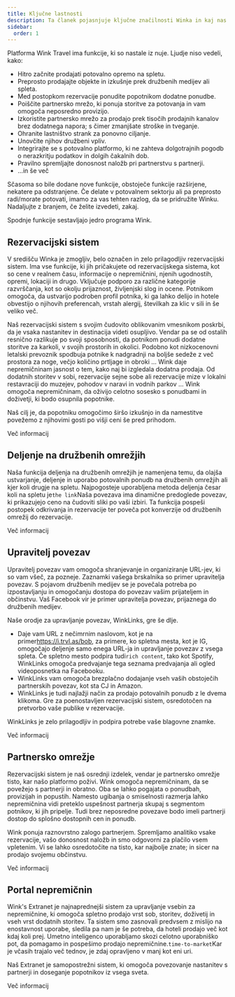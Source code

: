 ```yaml
---
title: Ključne lastnosti
description: Ta članek pojasnjuje ključne značilnosti Winka in kaj nas dela posebne.
sidebar:
  order: 1
---
```


Platforma Wink Travel ima funkcije, ki so nastale iz nuje. Ljudje niso vedeli, kako:

* Hitro začnite prodajati potovalno opremo na spletu.
* Preprosto prodajajte objekte in izkušnje prek družbenih medijev ali spleta.
* Med postopkom rezervacije ponudite popotnikom dodatne ponudbe.
* Poiščite partnersko mrežo, ki ponuja storitve za potovanja in vam omogoča neposredno provizijo.
* Izkoristite partnersko mrežo za prodajo prek tisočih prodajnih kanalov brez dodatnega napora; s čimer zmanjšate stroške in tveganje.
* Ohranite lastništvo strank za ponovno ciljanje.
* Unovčite njihov družbeni vpliv.
* Integrirajte se s potovalno platformo, ki ne zahteva dolgotrajnih pogodb o nerazkritju podatkov in dolgih čakalnih dob.
* Pravilno spremljajte donosnost naložb pri partnerstvu s partnerji.
* ...in še več

Sčasoma so bile dodane nove funkcije, obstoječe funkcije razširjene, nekatere pa odstranjene. Če delate v potovalnem sektorju ali pa preprosto radi/morate potovati, imamo za vas tehten razlog, da se pridružite Winku. Nadaljujte z branjem, če želite izvedeti, zakaj.

Spodnje funkcije sestavljajo jedro programa Wink.

## Rezervacijski sistem

V središču Winka je zmogljiv, belo označen in zelo prilagodljiv rezervacijski sistem. Ima vse funkcije, ki jih pričakujete od rezervacijskega sistema, kot so cene v realnem času, informacije o nepremičnini, njenih ugodnostih, opremi, lokaciji in drugo. Vključuje podporo za različne kategorije razvrščanja, kot so okolju prijaznost, življenjski slog in ocene. Potnikom omogoča, da ustvarijo podroben profil potnika, ki ga lahko delijo in hotele obvestijo o njihovih preferencah, vrstah alergij, številkah za klic v sili in še veliko več.

Naš rezervacijski sistem s svojim čudovito oblikovanim vmesnikom poskrbi, da je vsaka nastanitev in destinacija videti osupljivo. Vendar pa se od ostalih resnično razlikuje po svoji sposobnosti, da potnikom ponudi dodatne storitve za karkoli, v svojih prostorih in okolici. Podobno kot nizkocenovni letalski prevoznik spodbuja potnike k nadgradnji na boljše sedeže z več prostora za noge, večjo količino prtljage in obroki ... Wink daje nepremičninam jasnost o tem, kako naj bi izgledala dodatna prodaja. Od dodatnih storitev v sobi, rezervacije sejne sobe ali rezervacije mize v lokalni restavraciji do muzejev, pohodov v naravi in ​​vodnih parkov ... Wink omogoča nepremičninam, da oživijo celotno sosesko s ponudbami in doživetji, ki bodo osupnila popotnike.

Naš cilj je, da popotniku omogočimo širšo izkušnjo in da namestitve povežemo z njihovimi gosti po višji ceni še pred prihodom.

<LinkButton href="/booking-engine/in-a-nutshell">
  Več informacij
</LinkButton>


## Deljenje na družbenih omrežjih

Naša funkcija deljenja na družbenih omrežjih je namenjena temu, da olajša ustvarjanje, deljenje in uporabo potovalnih ponudb na družbenih omrežjih ali kjer koli drugje na spletu. Najpogosteje uporabljena metoda deljenja česar koli na spletu je`the link`Naša povezava ima dinamične predoglede povezav, ki prikazujejo ceno na čudoviti sliki po vaši izbiri. Ta funkcija pospeši postopek odkrivanja in rezervacije ter poveča pot konverzije od družbenih omrežij do rezervacije.

<LinkButton href="/studio/shareable-links">
  Več informacij
</LinkButton>


## Upravitelj povezav

Upravitelj povezav vam omogoča shranjevanje in organiziranje URL-jev, ki so vam všeč, za pozneje. Zaznamki vašega brskalnika so primer upravitelja povezav. S pojavom družbenih medijev se je povečala potreba po izpostavljanju in omogočanju dostopa do povezav vašim prijateljem in občinstvu. Vaš Facebook vir je primer upravitelja povezav, prijaznega do družbenih medijev.

Naše orodje za upravljanje povezav, WinkLinks, gre še dlje.

* Daje vam URL z nečimrnim naslovom, kot je na primer<https://i.trvl.as/bob>, za primere, ko spletna mesta, kot je IG, omogočajo deljenje samo enega URL-ja in upravljanje povezav z vsega spleta. Če spletno mesto podpira tudi`rich content`, tako kot Spotify, WinkLinks omogoča predvajanje tega seznama predvajanja ali ogled videoposnetka na Facebooku.
* WinkLinks vam omogoča brezplačno dodajanje vseh vaših obstoječih partnerskih povezav, kot sta CJ in Amazon.
* WinkLinks je tudi najlažji način za prodajo potovalnih ponudb z le dvema klikoma. Gre za poenostavljen rezervacijski sistem, osredotočen na pretvorbo vaše publike v rezervacije.

WinkLinks je zelo prilagodljiv in podpira potrebe vaše blagovne znamke.

<LinkButton href="/link-manager/wink-links">
  Več informacij
</LinkButton>


## Partnersko omrežje

Rezervacijski sistem je naš osrednji izdelek, vendar je partnersko omrežje tisto, kar našo platformo poživi. Wink omogoča nepremičninam, da se povežejo s partnerji in obratno. Oba se lahko pogajata o ponudbah, provizijah in popustih. Namesto ugibanja o smiselnosti razmerja lahko nepremičnina vidi preteklo uspešnost partnerja skupaj s segmentom potnikov, ki jih pripelje. Tudi brez neposredne povezave bodo imeli partnerji dostop do splošno dostopnih cen in ponudb.

Wink ponuja raznovrstno zalogo partnerjem. Spremljamo analitiko vsake rezervacije, vašo donosnost naložb in smo odgovorni za plačilo vsem vpletenim. Vi se lahko osredotočite na tisto, kar najbolje znate; in sicer na prodajo svojemu občinstvu.

<LinkButton href="/studio/what-is-studio">
  Več informacij
</LinkButton>


## Portal nepremičnin

Wink's Extranet je najnaprednejši sistem za upravljanje vsebin za nepremičnine, ki omogoča spletno prodajo vrst sob, storitev, doživetij in vseh vrst dodatnih storitev. Ta sistem smo zasnovali predvsem z mislijo na enostavnost uporabe, sledila pa nam je še potreba, da hoteli prodajo več kot kdaj koli prej. Umetno inteligenco uporabljamo skozi celotno uporabniško pot, da pomagamo in pospešimo prodajo nepremičnine.`time-to-market`Kar je včasih trajalo več tednov, je zdaj opravljeno v manj kot eni uri.

Naš Extranet je samopostrežni sistem, ki omogoča povezovanje nastanitev s partnerji in doseganje popotnikov iz vsega sveta.

<LinkButton href="/extranet/what-is-extranet">
  Več informacij
</LinkButton>

